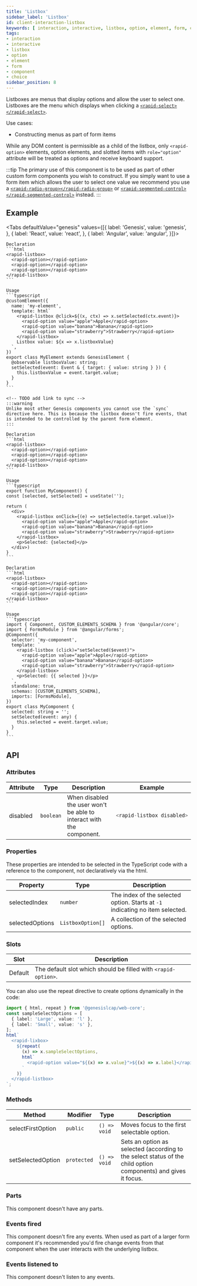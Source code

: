```yaml
---
title: 'Listbox'
sidebar_label: 'Listbox'
id: client-interaction-listbox
keywords: [ interaction, interactive, listbox, option, element, form, component, choice ]
tags:
- interaction
- interactive
- listbox
- option
- element
- form
- component
- choice
sidebar_position: 8
---
```



Listboxes are menus that display options and allow the user to select one. Listboxes are  the menu which displays when clicking a [`<rapid-select></rapid-select>`](../../forms/form-inputs/client-interaction-select).

Use cases:
* Constructing menus as part of form items

While any DOM content is permissible as a child of the listbox, only `<rapid-option>` elements, option elements, and slotted items with `role="option"` attribute will be treated as options and receive keyboard support.

:::tip
The primary use of this component is to be used as part of other custom form components you wish to construct. If you simply want to use a form item which allows the user to select one value we recommend you use a [`<rapid-radio-group></rapid-radio-group>`](../../forms/form-inputs/client-interaction-radio-group) or [`<rapid-segmented-control></rapid-segmented-control>`](../../forms/form-layout/client-interaction-segmented-control/) instead.
:::

## Example
<ListboxDemo />

<Tabs defaultValue="genesis" values={[{ label: 'Genesis', value: 'genesis', }, { label: 'React', value: 'react', }, { label: 'Angular', value: 'angular', }]}>

  <TabItem value="genesis">

    Declaration
    ```html
    <rapid-listbox>
      <rapid-option></rapid-option>
      <rapid-option></rapid-option>
      <rapid-option></rapid-option>
    </rapid-listbox>
    ```

    Usage
    ```typescript
    @customElement({
      name: 'my-element',
      template: html`
        <rapid-listbox @click=${(x, ctx) => x.setSelected(ctx.event)}>
          <rapid-option value="apple">Apple</rapid-option>
          <rapid-option value="banana">Banana</rapid-option>
          <rapid-option value="strawberry">Strawberry</rapid-option>
        </rapid-listbox>
        Listbox value: ${x => x.listboxValue}
      `,
    })
    export class MyElement extends GenesisElement {
      @observable listboxValue: string;
      setSelected(event: Event & { target: { value: string } }) {
        this.listboxValue = event.target.value;
      }
    }
    ```

    <!-- TODO add link to sync -->
    :::warning
    Unlike most other Genesis components you cannot use the `sync` directive here. This is because the listbox doesn't fire events, that is intended to be controlled by the parent form element.
    :::

  </TabItem>
  <TabItem value="react">

    Declaration
    ```html
    <rapid-listbox>
      <rapid-option></rapid-option>
      <rapid-option></rapid-option>
      <rapid-option></rapid-option>
    </rapid-listbox>
    ```

    Usage
    ```typescript
    export function MyComponent() {
    const [selected, setSelected] = useState('');

    return (
      <div>
        <rapid-listbox onClick={(e) => setSelected(e.target.value)}>
          <rapid-option value="apple">Apple</rapid-option>
          <rapid-option value="banana">Banana</rapid-option>
          <rapid-option value="strawberry">Strawberry</rapid-option>
        </rapid-listbox>
        <p>Selected: {selected}</p>
      </div>)
    }
    ```
  </TabItem>
  <TabItem value="angular">

    Declaration
    ```html
    <rapid-listbox>
      <rapid-option></rapid-option>
      <rapid-option></rapid-option>
      <rapid-option></rapid-option>
    </rapid-listbox>
    ```

    Usage
    ```typescript
    import { Component, CUSTOM_ELEMENTS_SCHEMA } from '@angular/core';
    import { FormsModule } from '@angular/forms';
    @Component({
      selector: 'my-component',
      template: `
        <rapid-listbox (click)="setSelected($event)">
          <rapid-option value="apple">Apple</rapid-option>
          <rapid-option value="banana">Banana</rapid-option>
          <rapid-option value="strawberry">Strawberry</rapid-option>
        </rapid-listbox>
        <p>Selected: {{ selected }}</p>
      `,
      standalone: true,
      schemas: [CUSTOM_ELEMENTS_SCHEMA],
      imports: [FormsModule],
    })
    export class MyComponent {
      selected: string = '';
      setSelected(event: any) {
        this.selected = event.target.value;
      }
    }
    ```
  </TabItem>
</Tabs>

## API

### Attributes

<table>
    <thead>
        <tr>
            <th>Attribute</th>
            <th>Type</th>
            <th>Description</th>
            <th>Example</th>
        </tr>
    </thead>
    <tbody>
        <tr>
            <td>disabled</td>
            <td><code>boolean</code></td>
            <td>When disabled the user won't be able to interact with the component.</td>
<td>

```typescript
<rapid-listbox disabled>
```

</td>
        </tr>
    </tbody>
</table>

### Properties

These properties are intended to be selected in the TypeScript code with a reference to the component, not declaratively via the html.

|Property|Type|Description|
|---|---|---|
|selectedIndex|`number`|The index of the selected option. Starts at `-1` indicating no item selected.|
|selectedOptions|`ListboxOption[]`|A collection of the selected options.|

### Slots

| Slot | Description |
| --- | --- |
| Default | The default slot which should be filled with `<rapid-option>`. |

<Options />

You can also use the repeat directive to create options dynamically in the code:

```typescript
import { html, repeat } from '@genesislcap/web-core';
const sampleSelectOptions = [
  { label: 'Large', value: 'l' },
  { label: 'Small', value: 's' },
];
html`
  <rapid-lixbox>
    ${repeat(
      (x) => x.sampleSelectOptions,
      html`
        <rapid-option value="${(x) => x.value}">${(x) => x.label}</rapid-option>
      `
    )}
  </rapid-listbox>
`;
```

### Methods

|Method|Modifier|Type|Description|
|---|---|---|---|
|selectFirstOption|`public`|`() => void`|Moves focus to the first selectable option.|
|setSelectedOption|`protected`|`() => void`|Sets an option as selected (according to the select status of the child option components) and gives it focus.|

### Parts

This component doesn't have any parts.

### Events fired

This component doesn't fire any events. When used as part of a larger form component it's recommended you'd fire change events from that component when the user interacts with the underlying listbox.

### Events listened to

This component doesn't listen to any events.

